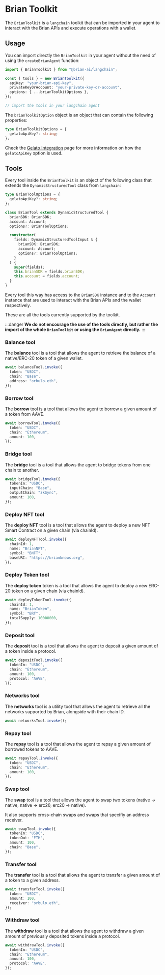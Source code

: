 # Brian Toolkit

The `BrianToolkit` is a `langchain` toolkit that can be imported in your agent to interact with the Brian APIs and execute operations with a wallet.

## Usage

You can import directly the `BrianToolkit` in your agent without the need of using the `createBrianAgent` function:

```typescript
import { BrianToolkit } from "@brian-ai/langchain";

const { tools } = new BrianToolkit({
  apiKey: "your-brian-api-key",
  privateKeyOrAccount: "your-private-key-or-account",
  options: { ...brianToolkitOptions },
});

// import the tools in your langchain agent
```

The `brianToolkitOption` object is an object that can contain the following properties:

```typescript
type BrianToolkitOptions = {
  gelatoApiKey?: string;
};
```

Check the [Gelato Integration](/integrations/gelato) page for more information on how the `gelatoApiKey` option is used.

## Tools

Every tool inside the `BrianToolkit` is an object of the following class that extends the `DynamicStructuredTool` class from `langchain`:

```typescript
type BrianToolOptions = {
  gelatoApiKey?: string;
};

class BrianTool extends DynamicStructuredTool {
  brianSDK: BrianSDK;
  account: Account;
  options?: BrianToolOptions;

  constructor(
    fields: DynamicStructuredToolInput & {
      brianSDK: BrianSDK;
      account: Account;
      options?: BrianToolOptions;
    }
  ) {
    super(fields);
    this.brianSDK = fields.brianSDK;
    this.account = fields.account;
  }
}
```

Every tool this way has access to the `BrianSDK` instance and to the `Account` instance that are used to interact with the Brian APIs and the wallet respectively.

These are all the tools currently supported by the toolkit.

:::danger
**We do not encourage the use of the tools directly, but rather the import of the whole `BrianToolkit` or using the `BrianAgent` directly.**
:::

### Balance tool

The **balance** tool is a tool that allows the agent to retrieve the balance of a native/ERC-20 token of a given wallet.

```typescript
await balanceTool.invoke({
  token: "USDC",
  chain: "Base",
  address: "orbulo.eth",
});
```

### Borrow tool

The **borrow** tool is a tool that allows the agent to borrow a given amount of a token from AAVE.

```typescript
await borrowTool.invoke({
  token: "USDC",
  chain: "Ethereum",
  amount: 100,
});
```

### Bridge tool

The **bridge** tool is a tool that allows the agent to bridge tokens from one chain to another.

```typescript
await bridgeTool.invoke({
  tokenIn: "USDC",
  inputChain: "Base",
  outputChain: "zkSync",
  amount: 100,
});
```

### Deploy NFT tool

The **deploy NFT** tool is a tool that allows the agent to deploy a new NFT Smart Contract on a given chain (via chainId).

```typescript
await deployNFTTool.invoke({
  chainId: 1,
  name: "BrianNFT",
  symbol: "BNFT",
  baseURI: "https://brianknows.org",
});
```

### Deploy Token tool

The **deploy token** token is a tool that allows the agent to deploy a new ERC-20 token on a given chain (via chainId).

```typescript
await deployTokenTool.invoke({
  chainId: 1,
  name: "BrianToken",
  symbol: "BRT",
  totalSupply: 10000000,
});
```

### Deposit tool

The **deposit** tool is a tool that allows the agent to deposit a given amount of a token inside a protocol.

```typescript
await depositTool.invoke({
  tokenIn: "USDC",
  chain: "Ethereum",
  amount: 100,
  protocol: "AAVE",
});
```

### Networks tool

The **networks** tool is a utility tool that allows the agent to retrieve all the networks supported by Brian, alongside with their chain ID.

```typescript
await networksTool.invoke();
```

### Repay tool

The **repay** tool is a tool that allows the agent to repay a given amount of borrowed tokens to AAVE.

```typescript
await repayTool.invoke({
  token: "USDC",
  chain: "Ethereum",
  amount: 100,
});
```

### Swap tool

The **swap** tool is a tool that allows the agent to swap two tokens (native -> native, native -> erc20, erc20 -> native).

It also supports cross-chain swaps and swaps that specifiy an address receiver.

```typescript
await swapTool.invoke({
  tokenIn: "USDC",
  tokenOut: "ETH",
  amount: 100,
  chain: "Base",
});
```

### Transfer tool

The **transfer** tool is a tool that allows the agent to transfer a given amount of a token to a given address.

```typescript
await transferTool.invoke({
  token: "USDC",
  amount: 100,
  receiver: "orbulo.eth",
});
```

### Withdraw tool

The **withdraw** tool is a tool that allows the agent to withdraw a given amount of previously deposited tokens inside a protocol.

```typescript
await withdrawTool.invoke({
  tokenIn: "USDC",
  chain: "Ethereum",
  amount: 100,
  protocol: "AAVE",
});
```

